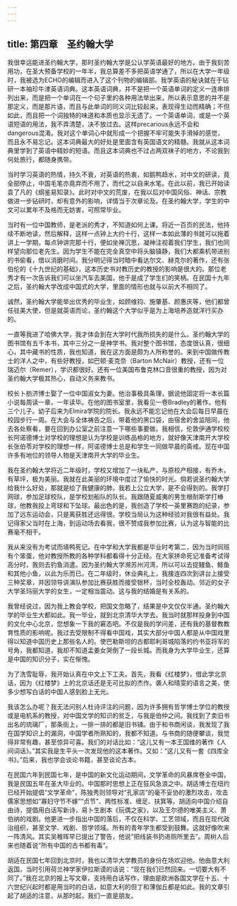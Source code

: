 ```yaml
---
---
---
```

title: 第四章　圣约翰大学
---




我很幸运能进圣约翰大学，那时圣约翰大学是公认学英语最好的地方。由于我刻苦用功，在圣大预备学校的一年半，我总算差不多把英语学通了，所以在大学一年级时，我被选为ECHO的编辑而进入了这个刊物的编辑部。我学英语的秘诀就在于钻研一本袖珍牛津英语词典。这本英语词典，并不是把一个英语单词的定义一连串排列出来，而是把一个单词在一个句子里的各种用法举出来，所以表示意思的并不是那定义，而是那片语，而且与此单词的同义词比较起来，表现得生动而精确；不但如此，而且把一个词独特的味道和本质也显示无遗了。一个英语单词，或是一个英语短语的用法，我不弄清楚，决不放过去。这样precarious永远不会和dangerous混淆。我对这个单词心中就形成一个把握不牢可能失手滑掉的感觉，而且永不易忘记。这本词典最大的好处是里面含有英国语文的精髓。我就从这本词典里学到了英语中精妙的短语。而且这本词典也不过占两双袜子的地方，不论我到何处旅行，都随身携带。

当时学习英语的热情，持久不衰，对英语的热衷，如鹅鸭趋水，对中文的研读，竟全部停止，中国毛笔亦竟弃而不用了，而代之以自来水笔。在此以前，我已开始读袁了凡的《纲鉴易知录》。此时对中文的荒废，在我以后对中国风俗、神话、宗教做进一步钻研时，却有意外的影响，详情当于次章论及。在圣约翰大学，学生的中文可以累年不及格而无妨害，可照常毕业。

当时有一位中国教师，是老派的秀才，不知道如何上课。将近一百页的民法，他持续不断地读，然后解释，这样一点钟上大约十行，这样一本如此薄的书就可以拖着讲上一学期，每点钟讲完那十行，便如坐禅沉思，凝神注视着我们学生，我们也同样望向那位老先生。因为学生不能在完全真空中将头脑镇静，我们大都乘机带进别的书偷看，借以消磨时间。我分明记得当时暗中看达尔文、赫克尔的著作，还有张伯伦的《十九世纪的基础》，这本历史书对教历史的教授的影响是很大的。那位老秀才有一次告诉我们可以坐汽车去美国，他于是成了学生们的笑柄。在民国十九年之后，圣约翰大学改成中国式的大学，里面的情形也就与以前大不相同了。

诚然，圣约翰大学能举出优秀的毕业生，如顾维钧、施肇基、颜惠庆等，他们都曾任驻美大使，但是就英语而论，圣约翰这个大学似乎是为上海培养造就洋行买办的。

一直等我进了哈佛大学，我才体会到在大学时代我所损失的是什么。圣约翰大学的图书馆有五千本书，其中三分之一是神学书。我对整个图书馆，态度很认真，很细心，其中藏书的性质，我也知道，我在这方面是颇为人所称誉的。来到中国做传教士的洋人之中，有些好教授，如巴顿·麦克奈（Barton McNair）教授，还有一位瑞迈尔（Remer），学识都很好。还有一位美国布鲁克林口音很重的教授，因为对圣约翰大学极其热心，自动义务来教书。

校长卜舫济博士娶了一位中国淑女为妻。他治事极具条理，据说他固定将一本长篇小说每周读一章，一年读毕。在他的图书室里，我看见一卷Bradley的著作。他有三个儿子。幼子后来为Elmira学院的院长。我永远不能忘记他在大会后每日早晨在校园步行一周。在大会与全体祷告之后，带着他的黑口袋，由宿舍的舍监陪同，他去各处察看，要在回到办公室之前注意一下哪些事要做。我相信，伦敦伊通学校校长阿诺德博士对学校的理想是认为学校是训练品格的地方，就好像天津南开大学校长张伯苓对学校的理想一样，阿诺德博士总是和学生一同做早晨的斋戒。现在中国许多有地位的领导人物是天津南开大学的毕业生。

我在圣约翰大学将近二年级时，学校又增加了一块私产，与原校产相接，有乔木，有草坪，极为美丽。我就在此美丽的环境中度过了愉快的时光。倘若说圣约翰大学给我什么好处，那就是给了我健康的肺，我若上公立大学，是不会得到的。我学打网球，参加足球校队，是学校划船队的队长。我跟随夏威夷的男生根耐斯学打棒球，他教我投上弯球和下坠球。最出色的是，我创造了学校一英里赛跑的纪录，参加了远东运动会，只是离获胜还远得很。学校当局认为这种经验对我很有益处。我记得家父当时在上海，到运动场去看我，很不赞成我参加比赛，认为这与智能的比赛毫不相干。

我从来没有为考试而填鸭死记。在中学和大学我都是毕业时考第二，因为当时同班有个笨蛋，他对教授所教的各种学科都看得十分正经。在大家拼命死记准备考试得高分时，我则去钓鱼消遣。因为圣约翰大学濒苏州河湾，所以可以去捉鳗鱼、鲦鱼和其他小鱼，以此为乐而已。在二年级时，休业典礼上，我接连四次到讲台上接受三种奖章，并因领导讲演队参加比赛获胜而接受银杯，当时全校轰动。邻近的女子大学圣玛丽大学的女生，一定相当震动。这与我的结婚是有关系的。

我曾经说过，因为我上教会学校，把国文忽略了，结果是中文仅仅半通。圣约翰大学的毕业生大都如此。我一毕业，就到北京清华大学去。我当时就那样投身到中国的文化中心北京，您想象一下我的窘态吧。不仅是我的学问差，还有我的基督教教育性质的影响呢。我过去受限制不得看中国戏，其实大部分中国人都是从中国戏里得以知道中国历史上那些名人的。使巴勒斯坦的古都耶利哥城陷落的约书亚将军的号角，我都知道，我却不知道孟姜女哭倒了一段长城。而我身为大学毕业生，还算是中国的知识分子，实在惭愧。

为了洗雪耻辱，我开始认真在中文上下工夫。首先，我看《红楼梦》，借此学北京话，因为《红楼梦》上的北京话还是无可比拟的杰作。袭人和晴雯的语言之美，使多少想写白话的中国人感到脸上无光。

我该怎么办呢？我无法问别人杜诗评注的问题，因为许多拥有哲学博士学位的教授或是电机系的教授，对中国文学的知识的贫乏，与我是伯仲之间。我找到了卖旧书出名的琉璃厂，那条街上，一排一排的都是旧书铺。由于和书商闲谈，我发现了我在国学知识上的漏洞，中国学者所熟知的，我都不知道。与书商的随便攀谈，我觉得非常有趣，甚至惊异可喜。我们的对话比如：“这儿又有一本王国维的著作《人间词话》。”其实我是生平头一次发现他的这本著作。又如：“这儿又有一套《四库全书》。”后来，我也学会谈论书籍，甚至谈论古本。

在民国六年到民国七年，是中国的新文化运动期间，文学革命的风暴席卷全中国，我是民国五年在圣大毕业的。中国那时思想上正在狂风急浪之中。胡适博士在纽约已经开始提倡“文学革命”，陈独秀则领导对“孔家店”的毫不妥协的激烈攻击，攻击儒家思想如“寡妇守节不嫁”“贞节”、两性标准、缠足、扶箕等。胡适向中国介绍自由诗，提倡用白话写新诗，易卜生剧本《玩偶之家》，以及王尔德的唯美主义、萧伯纳的戏剧。他更进一步指出中国的落后，不仅在科学、工艺领域，而且在现代政治组织，甚至文学、戏剧、哲学领域。所有的青年学生都受到鼓舞。这就好像吹来一阵清风。其实吴稚晖早已提出了警告，他说“把线装书扔进厕所里去”。周树人后来也随着说“所有中国的古书都有毒”。

胡适在民国七年回到北京时，我也以清华大学教员的身份在场欢迎他。他由意大利返国，当时引用荷兰神学家伊拉斯谟的话说：“现在我们已然回来。一切要大有不同了。”我在北京的报上写文章，支持用白话写作，理由是欧洲各国文学在十五、十六世纪兴起时都是用当时的白话，如意大利的但丁和薄伽丘都是如此。我的文章引起了胡适的注意，从那时起，我们一直是朋友。